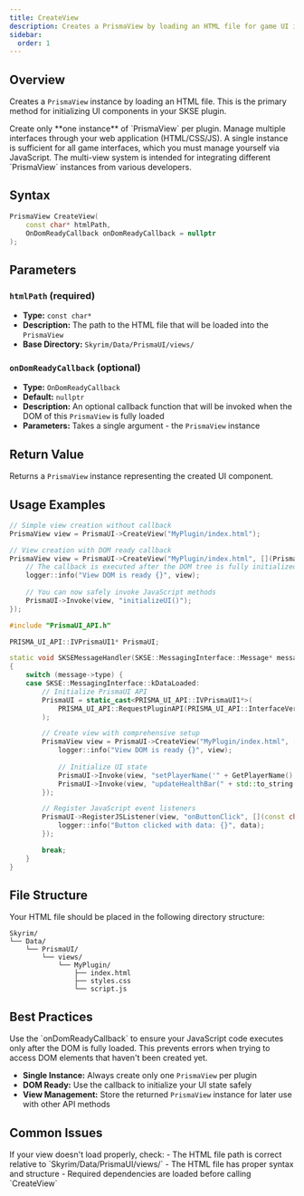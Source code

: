 ```yaml
---
title: CreateView
description: Creates a PrismaView by loading an HTML file for game UI integration
sidebar:
  order: 1
---
```



## Overview

Creates a `PrismaView` instance by loading an HTML file. This is the primary method for initializing UI components in your SKSE plugin.

<Aside type="caution" title="Important">
Create only **one instance** of `PrismaView` per plugin. Manage multiple interfaces through your web application (HTML/CSS/JS). A single instance is sufficient for all game interfaces, which you must manage yourself via JavaScript. The multi-view system is intended for integrating different `PrismaView` instances from various developers.
</Aside>

## Syntax

```cpp
PrismaView CreateView(
    const char* htmlPath, 
    OnDomReadyCallback onDomReadyCallback = nullptr
);
```

## Parameters

### `htmlPath` (required)
- **Type:** `const char*`
- **Description:** The path to the HTML file that will be loaded into the `PrismaView`
- **Base Directory:** `Skyrim/Data/PrismaUI/views/`

### `onDomReadyCallback` (optional)
- **Type:** `OnDomReadyCallback`
- **Default:** `nullptr`
- **Description:** An optional callback function that will be invoked when the DOM of this `PrismaView` is fully loaded
- **Parameters:** Takes a single argument - the `PrismaView` instance

## Return Value

Returns a `PrismaView` instance representing the created UI component.

## Usage Examples

<Tabs>
<TabItem label="Basic Usage">

```cpp
// Simple view creation without callback
PrismaView view = PrismaUI->CreateView("MyPlugin/index.html");
```

</TabItem>
<TabItem label="With DOM Ready Callback">

```cpp
// View creation with DOM ready callback
PrismaView view = PrismaUI->CreateView("MyPlugin/index.html", [](PrismaView view) -> void {
    // The callback is executed after the DOM tree is fully initialized
    logger::info("View DOM is ready {}", view);
    
    // You can now safely invoke JavaScript methods
    PrismaUI->Invoke(view, "initializeUI()");
});
```

</TabItem>
<TabItem label="Complete Integration">

```cpp
#include "PrismaUI_API.h"

PRISMA_UI_API::IVPrismaUI1* PrismaUI;

static void SKSEMessageHandler(SKSE::MessagingInterface::Message* message)
{
    switch (message->type) {
    case SKSE::MessagingInterface::kDataLoaded:
        // Initialize PrismaUI API
        PrismaUI = static_cast<PRISMA_UI_API::IVPrismaUI1*>(
            PRISMA_UI_API::RequestPluginAPI(PRISMA_UI_API::InterfaceVersion::V1)
        );

        // Create view with comprehensive setup
        PrismaView view = PrismaUI->CreateView("MyPlugin/index.html", [](PrismaView view) -> void {
            logger::info("View DOM is ready {}", view);
            
            // Initialize UI state
            PrismaUI->Invoke(view, "setPlayerName('" + GetPlayerName() + "')");
            PrismaUI->Invoke(view, "updateHealthBar(" + std::to_string(GetPlayerHealth()).c_str() + ")");
        });

        // Register JavaScript event listeners
        PrismaUI->RegisterJSListener(view, "onButtonClick", [](const char* data) -> void {
            logger::info("Button clicked with data: {}", data);
        });

        break;
    }
}
```

</TabItem>
</Tabs>

## File Structure

Your HTML file should be placed in the following directory structure:

```
Skyrim/
└── Data/
    └── PrismaUI/
        └── views/
            └── MyPlugin/
                ├── index.html
                ├── styles.css
                └── script.js
```

## Best Practices

<Aside type="tip" title="Performance Tip">
Use the `onDomReadyCallback` to ensure your JavaScript code executes only after the DOM is fully loaded. This prevents errors when trying to access DOM elements that haven't been created yet.
</Aside>

- **Single Instance:** Always create only one `PrismaView` per plugin
- **DOM Ready:** Use the callback to initialize your UI state safely
- **View Management:** Store the returned `PrismaView` instance for later use with other API methods

## Common Issues

<Aside type="caution" title="Troubleshooting">
If your view doesn't load properly, check:
- The HTML file path is correct relative to `Skyrim/Data/PrismaUI/views/`
- The HTML file has proper syntax and structure
- Required dependencies are loaded before calling `CreateView`
</Aside>
